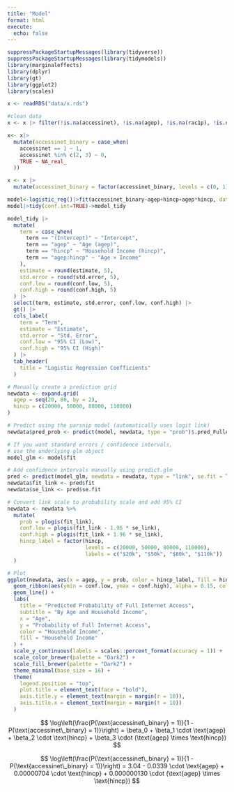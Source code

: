 ```yaml
---
title: "Model"
format: html
execute: 
  echo: false
---
```


```r
suppressPackageStartupMessages(library(tidyverse))
suppressPackageStartupMessages(library(tidymodels))
library(marginaleffects)
library(dplyr)
library(gt)
library(ggplot2)
library(scales)
```

```r
x <- readRDS("data/x.rds")

#clean data
x <- x |> filter(!is.na(accessinet), !is.na(agep), !is.na(rac1p), !is.na(schl), !is.na(esr), !is.na(hincp), hincp > 0, hincp < 1e6)

x<- x|>
  mutate(accessinet_binary = case_when(
    accessinet == 1 ~ 1,
    accessinet %in% c(2, 3) ~ 0,
    TRUE ~ NA_real_  
  ))

x <- x |>
  mutate(accessinet_binary = factor(accessinet_binary, levels = c(0, 1), labels = c("LimitedOrNoAccess", "FullAccess")))

```

```r
model<-logistic_reg()|>fit(accessinet_binary~agep+hincp+agep*hincp, data=x)
model|>tidy(conf.int=TRUE)->model_tidy
```

```r
model_tidy |> 
  mutate(
    term = case_when(
      term == "(Intercept)" ~ "Intercept",
      term == "agep" ~ "Age (agep)",
      term == "hincp" ~ "Household Income (hincp)",
      term == "agep:hincp" ~ "Age × Income"
    ),
    estimate = round(estimate, 5),
    std.error = round(std.error, 5),
    conf.low = round(conf.low, 5),
    conf.high = round(conf.high, 5)
  ) |> 
  select(term, estimate, std.error, conf.low, conf.high) |> 
  gt() |> 
  cols_label(
    term = "Term",
    estimate = "Estimate",
    std.error = "Std. Error",
    conf.low = "95% CI (Low)",
    conf.high = "95% CI (High)"
  ) |> 
  tab_header(
    title = "Logistic Regression Coefficients"
  )
```

```r
# Manually create a prediction grid
newdata <- expand.grid(
  agep = seq(20, 80, by = 2),
  hincp = c(20000, 50000, 80000, 110000)
)

# Predict using the parsnip model (automatically uses logit link)
newdata$pred_prob <- predict(model, newdata, type = "prob")$.pred_FullAccess

# If you want standard errors / confidence intervals,
# use the underlying glm object
model_glm <- model$fit

# Add confidence intervals manually using predict.glm
pred <- predict(model_glm, newdata = newdata, type = "link", se.fit = TRUE)
newdata$fit_link <- pred$fit
newdata$se_link <- pred$se.fit

# Convert link scale to probability scale and add 95% CI
newdata <- newdata %>%
  mutate(
    prob = plogis(fit_link),
    conf.low = plogis(fit_link - 1.96 * se_link),
    conf.high = plogis(fit_link + 1.96 * se_link),
    hincp_label = factor(hincp,
                         levels = c(20000, 50000, 80000, 110000),
                         labels = c("$20k", "$50k", "$80k", "$110k"))
  )

# Plot
ggplot(newdata, aes(x = agep, y = prob, color = hincp_label, fill = hincp_label)) +
  geom_ribbon(aes(ymin = conf.low, ymax = conf.high), alpha = 0.15, color = NA) +
  geom_line() +
  labs(
    title = "Predicted Probability of Full Internet Access",
    subtitle = "By Age and Household Income",
    x = "Age",
    y = "Probability of Full Internet Access",
    color = "Household Income",
    fill = "Household Income"
  ) +
  scale_y_continuous(labels = scales::percent_format(accuracy = 1)) +
  scale_color_brewer(palette = "Dark2") +
  scale_fill_brewer(palette = "Dark2") +
  theme_minimal(base_size = 16) +
  theme(
    legend.position = "top",
    plot.title = element_text(face = "bold"),
    axis.title.y = element_text(margin = margin(r = 10)),
    axis.title.x = element_text(margin = margin(t = 10))
  )

```

$$
\log\left(\frac{P(\text{accessinet\_binary} = 1)}{1 - P(\text{accessinet\_binary} = 1)}\right)
= \beta_0 + \beta_1 \cdot \text{agep} + \beta_2 \cdot \text{hincp} + \beta_3 \cdot (\text{agep} \times \text{hincp})
$$

$$
\log\left(\frac{P(\text{accessinet\_binary} = 1)}{1 - P(\text{accessinet\_binary} = 1)}\right)
= 3.04 - 0.0339 \cdot \text{agep} + 0.00000704 \cdot \text{hincp} + 0.000000130 \cdot (\text{agep} \times \text{hincp})
$$
